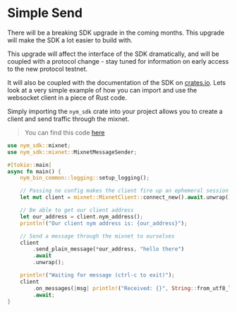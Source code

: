 # Simple Send


<Callout type="warning">
  There will be a breaking SDK upgrade in the coming months. This upgrade will make the SDK a lot easier to build with.

This upgrade will affect the interface of the SDK dramatically, and will be coupled with a protocol change - stay tuned for information on early access to the new protocol testnet.

It will also be coupled with the documentation of the SDK on [crates.io](https://crates.io/).
</Callout>
Lets look at a very simple example of how you can import and use the websocket client in a piece of Rust code.

Simply importing the `nym_sdk` crate into your project allows you to create a client and send traffic through the mixnet.

> You can find this code [here](https://github.com/nymtech/nym/blob/master/sdk/rust/nym-sdk/examples/simple.rs)

```rust
use nym_sdk::mixnet;
use nym_sdk::mixnet::MixnetMessageSender;

#[tokio::main]
async fn main() {
    nym_bin_common::logging::setup_logging();

    // Passing no config makes the client fire up an ephemeral session and figure shit out on its own
    let mut client = mixnet::MixnetClient::connect_new().await.unwrap();

    // Be able to get our client address
    let our_address = client.nym_address();
    println!("Our client nym address is: {our_address}");

    // Send a message through the mixnet to ourselves
    client
        .send_plain_message(*our_address, "hello there")
        .await
        .unwrap();

    println!("Waiting for message (ctrl-c to exit)");
    client
        .on_messages(|msg| println!("Received: {}", String::from_utf8_lossy(&msg.message)))
        .await;
}
```
